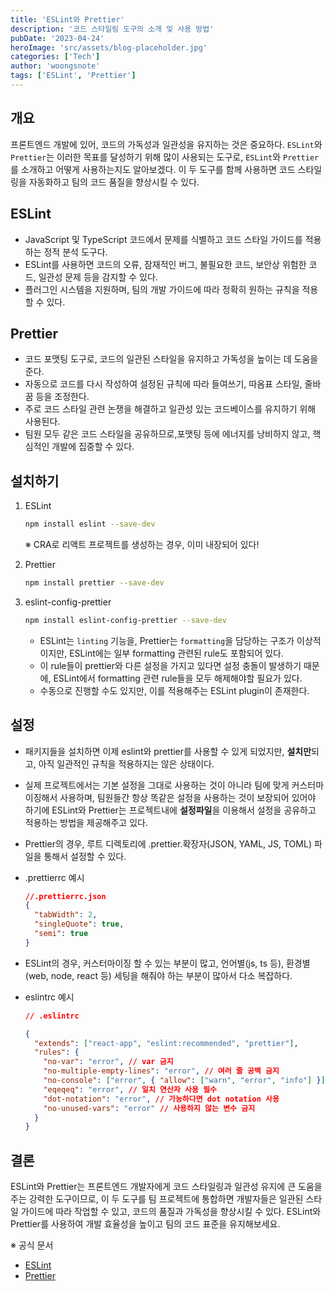 ```yaml
---
title: 'ESLint와 Prettier'
description: '코드 스타일링 도구의 소개 및 사용 방법'
pubDate: '2023-04-24'
heroImage: 'src/assets/blog-placeholder.jpg'
categories: ['Tech']
author: 'woongsnote'
tags: ['ESLint', 'Prettier']
---
```


## 개요

프론트엔드 개발에 있어, 코드의 가독성과 일관성을 유지하는 것은 중요하다.
`ESLint`와 `Prettier`는 이러한 목표를 달성하기 위해 많이 사용되는 도구로, `ESLint`와 `Prettier`를 소개하고 어떻게 사용하는지도 알아보겠다.
이 두 도구를 함께 사용하면 코드 스타일링을 자동화하고 팀의 코드 품질을 향상시킬 수 있다.

## ESLint

- JavaScript 및 TypeScript 코드에서 문제를 식별하고 코드 스타일 가이드를 적용하는 정적 분석 도구다.
- ESLint를 사용하면 코드의 오류, 잠재적인 버그, 불필요한 코드, 보안상 위험한 코드, 일관성 문제 등을 감지할 수 있다.
- 플러그인 시스템을 지원하며, 팀의 개발 가이드에 따라 정확히 원하는 규칙을 적용할 수 있다.

## Prettier

- 코드 포맷팅 도구로, 코드의 일관된 스타일을 유지하고 가독성을 높이는 데 도움을 준다.
- 자동으로 코드를 다시 작성하여 설정된 규칙에 따라 들여쓰기, 따옴표 스타일, 줄바꿈 등을 조정한다.
- 주로 코드 스타일 관련 논쟁을 해결하고 일관성 있는 코드베이스를 유지하기 위해 사용된다.
- 팀원 모두 같은 코드 스타일을 공유하므로,포맷팅 등에 에너지를 낭비하지 않고, 핵심적인 개발에 집중할 수 있다.

## 설치하기

1. ESLint

   ```bash
   npm install eslint --save-dev
   ```

   ※ CRA로 리액트 프로젝트를 생성하는 경우, 이미 내장되어 있다!

2. Prettier

   ```bash
   npm install prettier --save-dev
   ```

3. eslint-config-prettier

   ```bash
   npm install eslint-config-prettier --save-dev
   ```

   - ESLint는 `linting` 기능을, Prettier는 `formatting`을 담당하는 구조가 이상적이지만, ESLint에는 일부 formatting 관련된 rule도 포함되어 있다.
   - 이 rule들이 prettier와 다른 설정을 가지고 있다면 설정 충돌이 발생하기 때문에, ESLint에서 formatting 관련 rule들을 모두 해제해야할 필요가 있다.
   - 수동으로 진행할 수도 있지만, 이를 적용해주는 ESLint plugin이 존재한다.

## 설정

- 패키지들을 설치하면 이제 eslint와 prettier를 사용할 수 있게 되었지만, **설치만**되고, 아직 일관적인 규칙을 적용하지는 않은 상태이다.
- 실제 프로젝트에서는 기본 설정을 그대로 사용하는 것이 아니라 팀에 맞게 커스터마이징해서 사용하며, 팀원들간 항상 똑같은 설정을 사용하는 것이 보장되어 있어야 하기에 ESLint와 Prettier는 프로젝트내에 **설정파일**을 이용해서 설정을 공유하고 적용하는 방법을 제공해주고 있다.
- Prettier의 경우, 루트 디렉토리에 .prettier.확장자(JSON, YAML, JS, TOML) 파일을 통해서 설정할 수 있다.
- .prettierrc 예시

  ```json
  //.prettierrc.json
  {
    "tabWidth": 2,
    "singleQuote": true,
    "semi": true
  }
  ```

- ESLint의 경우, 커스터마이징 할 수 있는 부분이 많고, 언어별(js, ts 등), 환경별(web, node, react 등) 세팅을 해줘야 하는 부분이 많아서 다소 복잡하다.
- eslintrc 예시

  ```json
  // .eslintrc

  {
    "extends": ["react-app", "eslint:recommended", "prettier"],
    "rules": {
      "no-var": "error", // var 금지
      "no-multiple-empty-lines": "error", // 여러 줄 공백 금지
      "no-console": ["error", { "allow": ["warn", "error", "info"] }], // console.log() 금지
      "eqeqeq": "error", // 일치 연산자 사용 필수
      "dot-notation": "error", // 가능하다면 dot notation 사용
      "no-unused-vars": "error" // 사용하지 않는 변수 금지
    }
  }
  ```

## 결론

ESLint와 Prettier는 프론트엔드 개발자에게 코드 스타일링과 일관성 유지에 큰 도움을 주는 강력한 도구이므로, 이 두 도구를 팀 프로젝트에 통합하면 개발자들은 일관된 스타일 가이드에 따라 작업할 수 있고, 코드의 품질과 가독성을 향상시킬 수 있다.
ESLint와 Prettier를 사용하여 개발 효율성을 높이고 팀의 코드 표준을 유지해보세요.

※ 공식 문서

- [ESLint](https://eslint.org/)
- [Prettier](https://prettier.io/)

